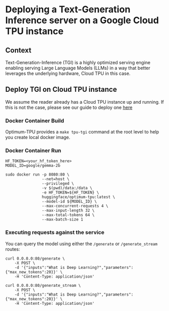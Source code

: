 # Deploying a Text-Generation Inference server on a Google Cloud TPU instance

## Context

Text-Generation-Inference (TGI) is a highly optimized serving engine enabling serving Large Language Models (LLMs) in a way
that better leverages the underlying hardware, Cloud TPU in this case.

## Deploy TGI on Cloud TPU instance

We assume the reader already has a Cloud TPU instance up and running.
If this is not the case, please see our guide to deploy one [here](./deploy.mdx)

### Docker Container Build

Optimum-TPU provides a `make tpu-tgi` command at the root level to help you create local docker image.

### Docker Container Run

```
HF_TOKEN=<your_hf_token_here>
MODEL_ID=google/gemma-2b

sudo docker run -p 8080:80 \
                --net=host \
                --privileged \
                -v $(pwd)/data:/data \
                -e HF_TOKEN=${HF_TOKEN} \
                huggingface/optimum-tpu:latest \
                --model-id ${MODEL_ID} \
                --max-concurrent-requests 4 \
                --max-input-length 32 \
                --max-total-tokens 64 \
                --max-batch-size 1
```

### Executing requests against the service

You can query the model using either the `/generate` or `/generate_stream` routes:

```
curl 0.0.0.0:80/generate \
    -X POST \
    -d '{"inputs":"What is Deep Learning?","parameters":{"max_new_tokens":20}}' \
    -H 'Content-Type: application/json'
```

```
curl 0.0.0.0:80/generate_stream \
    -X POST \
    -d '{"inputs":"What is Deep Learning?","parameters":{"max_new_tokens":20}}' \
    -H 'Content-Type: application/json'
```

